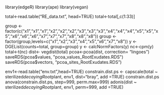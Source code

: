 library(edgeR)
library(ape)
library(vegan)

total<-read.table("RE_data.txt", head=TRUE)
total<-total[,c(1:33)]

group <- factor(c("x1","x1","x1","x2","x2","x2","x3","x3","x3","x4","x4","x4","x5","x5","x5","x6","x6","x6","x7","x7","x7","x8","x8","x8"))
group <- factor(group,levels=c("x1","x2","x3","x4","x5","x6","x7","x8"))
y <- DGEList(counts=total, group=group)
y <- calcNormFactors(y)
nc<-cpm(y)
total<-t(nc)
dist<- vegdist(total)
pcoa<-pcoa(dist, correction= "lingoes")
saveRDS(pcoa$values, "pcoa_values_RootExudates.RDS")
saveRDS(pcoa$vectors, "pcoa_sites_RootExudates.RDS")

env1<-read.table("env.txt",head=TRUE)
constrain.dist.ps <- capscale(total ~ sterilized*decayingRoot*plant, env1, dist="bray", add =TRUE)
constrain.dist.ps
anova(constrain.dist.ps, step=999, perm.max=999)
adonis(dist ~ sterilized*decayingRoot*plant, env1, perm=999, add =TRUE)


